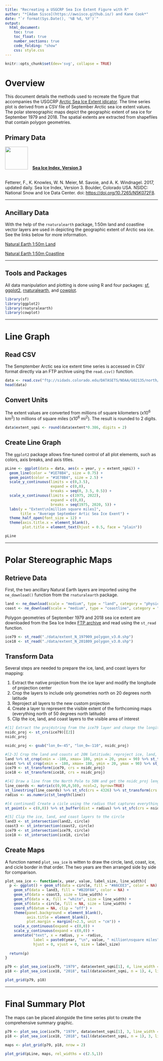 ---
title: "Recreating a USGCRP Sea Ice Extent Figure with R"
author: "*[Adam Sisco](https://awsisco.github.io/) and Kane Cook*"
date: "`r format(Sys.Date(), '%B %d, %Y')`"
output:
  html_document:
    toc: true
    toc_float: true
    number_sections: true
    code_folding: "show"
    css: style.css
---

```{r, setup, include=FALSE}
knitr::opts_chunk$set(dev='svg', collapse = TRUE)
```

# Overview {.tabset .tabset-fade}

This document details the methods used to recreate the figure that accompanies the USGCRP [Arctic Sea Ice Extent idicator](https://www.globalchange.gov/browse/indicators/indicator-arctic-sea-ice-extent){target="_blank"}. The time series plot is derived from a CSV file of September Arctic sea ice extent values. The polar stereographic maps depict the geographic extent of sea ice for September 1979 and 2018. The spatial extents are extracted from shapefiles that contain polygon geometries.

## Primary Data {-}

<img style="padding-right: 15px;" src="./images/noaaLogo.png" width="75px">[**Sea Ice Index, Version 3**](https://doi.org/10.7265/N5K072F8){target="_blank"}

<br/>
Fetterer, F., K. Knowles, W. N. Meier, M. Savoie, and A. K. Windnagel. 2017, updated daily. Sea Ice Index, Version 3. Boulder, Colorado USA. NSIDC: National Snow and Ice Data Center. doi: [https://doi.org/10.7265/N5K072F8](https://doi.org/10.7265/N5K072F8){target="_blank"}.

***

## Ancillary Data {-}
With the help of the `rnaturalearth` package, 1:50m land and coastline vector layers are used in depicting the geographic extent of Arctic sea ice. See the links below for more information.

[Natural Earth 1:50m Land](https://www.naturalearthdata.com/downloads/50m-physical-vectors/50m-land/){target="_blank"}

[Natural Earth 1:50m Coastline](https://www.naturalearthdata.com/downloads/50m-physical-vectors/50m-coastline/){target="_blank"}

***

## Tools and Packages {-}

All data manipulation and plotting is done using R and four packages: [sf](https://github.com/r-spatial/sf){target="_blank"}, [ggplot2](https://github.com/tidyverse/ggplot2){target="_blank"}, [rnaturalearth](https://github.com/ropensci/rnaturalearth){target="_blank"}, and [cowplot](https://github.com/wilkelab/cowplot){target="_blank"}.

```{r, message = FALSE, warning = FALSE}
library(sf)
library(ggplot2)
library(rnaturalearth)
library(cowplot)
```

***

# Line Graph

## Read CSV
The Semptember Arctic sea ice extent time series is accessed in CSV format directly via an FTP archive using the `read.csv()` function.

```{r paged.print=TRUE}
data <- read.csv("ftp://sidads.colorado.edu/DATASETS/NOAA/G02135/north/monthly/data/N_09_extent_v3.0.csv")
head(data)
```

## Convert Units
The extent values are converted from millions of square kilometers (x10^6^ km^2^) to millions of square miles (x10^6^ mi^2^). The result is rounded to 2 digits.

```{r}
data$extent_sqmi <- round(data$extent*0.386, digits = 2)
```

## Create Line Graph
The `ggplot2` package allows fine-tuned control of all plot elements, such as colors, axis breaks, and axis titles.

```{r, fig.width=8.5, fig.height=5}
pLine <- ggplot(data = data, aes(x = year, y = extent_sqmi)) +
  geom_line(color = "#1E78B4", size = 0.75) +
  geom_point(color = "#1E78B4", size = 2.5) +
  scale_y_continuous(limits = c(0,3.5),
                     expand = c(0,0),
                     breaks = seq(0, 3.5, 0.5)) +
  scale_x_continuous(limits = c(1975, 2022),
                     expand = c(0,0),
                     breaks = seq(1975, 2020, 5)) +
  labs(y = "Extent\n[million square miles]",
       title = "Average September Artic Sea Ice Exent") +
  theme_half_open(font_size = 12) +
  theme(axis.title.x = element_blank(),
        plot.title = element_text(hjust = 0.5, face = "plain"))

pLine
```

***

# Polar Stereographic Maps

## Retrieve Data
First, the two ancillary Natural Earth layers are imported using the `ne_download()` function from the `rnaturalearth` package.

```{r, results="hide"}
land <- ne_download(scale = "medium", type = "land", category = "physical", returnclass = "sf")
coast <- ne_download(scale = "medium", type = "coastline", category = "physical", returnclass = "sf")
```

Polygon geometries of September 1979 and 2018 sea ice extent are downloaded from the Sea Ice Index [FTP archive](ftp://sidads.colorado.edu/DATASETS/NOAA/G02135/north/monthly/shapefiles/shp_extent/09_Sep/){target="_blank"} and read using the `st_read` function.

```{r, results="hide"}
ice79 <- st_read("./data/extent_N_197909_polygon_v3.0.shp")
ice18 <- st_read("./data/extent_N_201809_polygon_v3.0.shp")
```

## Transform Data
Several steps are needed to prepare the ice, land, and coast layers for mapping:

1. Extract the native projection from the ice layer and modify the longitude of projection center
2. Crop the layers to include only geometries north on 20 degrees north latitude
3. Reproject all layers to the new custom projection
4. Create a layer to represent the visible extent of the forthcoming maps (everything north of 50 degrees north latitude)
5. Clip the ice, land, and coast layers to the visible area of interest

```{r}
#[1] Extract the proj4string from the ice79 layer and change the longitude of projection center to -110
nsidc_proj <- st_crs(ice79)[[2]]
nsidc_proj
```

```{r}
nsidc_proj <- gsub("lon_0=-45", "lon_0=-110", nsidc_proj)
```

```{r, message=FALSE, warning=FALSE}
#[2-3] Crop the land and coasts at 20N latitiude; reproject ice, land, and coasts to nsidc_proj
land %>% st_crop(xmin = -180, xmax= 180, ymin = 20, ymax = 90) %>% st_transform(crs = nsidc_proj) -> land2 
coast %>% st_crop(xmin = -180, xmax= 180, ymin = 20, ymax = 90) %>% st_transform(crs = nsidc_proj) -> coast2
ice79 <- st_transform(ice79, crs = nsidc_proj)
ice18 <- st_transform(ice18, crs = nsidc_proj)

#[4] Draw a line from the North Pole to 50N and get the nsidc_proj length of that line
line_coords <- matrix(c(0,90,0,50), ncol=2, byrow=TRUE)
st_linestring(line_coords) %>% st_sfc(crs = 4326) %>% st_transform(crs = nsidc_proj)-> line
radius <- as.numeric(st_length(line))

#[4 continued] Create a cicle using the radius that captures everything north of 50N
st_point(x = c(0,0)) %>% st_buffer(dist = radius) %>% st_sfc(crs = nsidc_proj) -> circle

#[5] Clip the ice, land, and coast layers to the circle
land3 <- st_intersection(land2, circle)
coast3 <- st_intersection(coast2, circle)
ice79 <- st_intersection(ice79, circle)
ice18 <- st_intersection(ice18, circle)
```

## Create Maps

A function named `plot_sea_ice` is witten to draw the circle, land, coast, ice, and cicle border in that order. The two years are then arranged side by side for comparison.

```{r, fig.width=8.5, fig.height=4}

plot_sea_ice <- function(x, year, value, label_size, line_width){
  p <- ggplot() + geom_sf(data = circle, fill = "#A6CEE3", color = NA) +
    geom_sf(data = land3, fill = "#B2DF8A", color = NA) +
    geom_sf(data = coast3, size = line_width) +
    geom_sf(data = x, fill = "white", size = line_width) +
    geom_sf(data = circle, fill = NA, size = line_width) +
    coord_sf(datum = NA, clip = "off") +
    theme(panel.background = element_blank(),
          axis.title = element_blank(),
          plot.margin = margin(r=2.5, unit = "cm")) +
    scale_x_continuous(expand = c(0,0)) +
    scale_y_continuous(expand = c(0,0)) +
    annotate("text", x = radius, y = -radius,
             label = paste0(year, "\n", value, " million\nsquare miles"),
             hjust = 0, vjust = 0, size = label_size)
  
  return(p)
}

p79 <- plot_sea_ice(ice79, "1979", data$extent_sqmi[1], 4, line_width = 0.25)
p18 <- plot_sea_ice(ice18, "2018", tail(data$extent_sqmi, n = 1), 4, line_width = 0.25)

plot_grid(p79, p18)
```

***

# Final Summary Plot

The maps can be placed alongside the time series plot to create the comprehensive summary graphic.

```{r, fig.width=9, fig.height = 4.5}
p79 <- plot_sea_ice(ice79, "1979", data$extent_sqmi[1], 3, line_width = 0.25)
p18 <- plot_sea_ice(ice18, "2018", tail(data$extent_sqmi, n = 1), 3, line_width = 0.25)

maps <- plot_grid(p79, p18, nrow = 2)

plot_grid(pLine, maps, rel_widths = c(2.5,1))
```